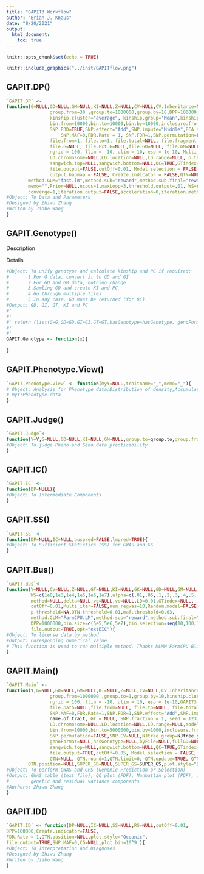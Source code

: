 ```yaml
---
title: "GAPIT3 Workflow"
author: "Brian J. Knaus"
date: "8/20/2021"
output: 
  html_document:
    toc: true
---
```


```r
knitr::opts_chunk$set(echo = TRUE)
```




```r
knitr::include_graphics("../inst/GAPITflow.png")
```


## GAPIT.DP()


```r
`GAPIT.DP` <-
function(G=NULL,GD=NULL,GM=NULL,KI=NULL,Z=NULL,CV=NULL,CV.Inheritance=NULL,GP=NULL,GK=NULL,
                group.from=30 ,group.to=1000000,group.by=10,DPP=100000, 
                kinship.cluster="average", kinship.group='Mean',kinship.algorithm="VanRaden",                                                    
                bin.from=10000,bin.to=10000,bin.by=10000,inclosure.from=10,inclosure.to=10,inclosure.by=10,
                SNP.P3D=TRUE,SNP.effect="Add",SNP.impute="Middle",PCA.total=0, SNP.fraction = 1, seed = 123, BINS = 20,SNP.test=TRUE, 
                    SNP.MAF=0,FDR.Rate = 1, SNP.FDR=1,SNP.permutation=FALSE,SNP.CV=NULL,SNP.robust="GLM", NJtree.group=NULL,NJtree.type=c("fan","unrooted"),plot.bin=10^6,PCA.col=NULL,PCA.3d=FALSE,
                file.from=1, file.to=1, file.total=NULL, file.fragment = 99999,file.path=NULL,Inter.Plot=FALSE,Inter.type=c("m","q"),
                file.G=NULL, file.Ext.G=NULL,file.GD=NULL, file.GM=NULL, file.Ext.GD=NULL,file.Ext.GM=NULL, 
                ngrid = 100, llim = -10, ulim = 10, esp = 1e-10, Multi_iter=FALSE,num_regwas=10,FDRcut=FALSE,
                LD.chromosome=NULL,LD.location=NULL,LD.range=NULL, p.threshold=NA,QTN.threshold=0.01,maf.threshold=0.03,
                sangwich.top=NULL,sangwich.bottom=NULL,QC=TRUE,GTindex=NULL,LD=0.1,opt="extBIC",
                file.output=FALSE,cutOff=0.01, Model.selection = FALSE,output.numerical = FALSE,Random.model=FALSE,
                output.hapmap = FALSE, Create.indicator = FALSE,QTN=NULL, QTN.round=1,QTN.limit=0, QTN.update=TRUE, QTN.method="Penalty", Major.allele.zero = FALSE,
        method.GLM="fast.lm",method.sub="reward",method.sub.final="reward",method.bin="static",bin.size=c(1000000),bin.selection=c(10,20,50,100,200,500,1000),
        memo="",Prior=NULL,ncpus=1,maxLoop=3,threshold.output=.01, WS=c(1e0,1e3,1e4,1e5,1e6,1e7),alpha=c(.01,.05,.1,.2,.3,.4,.5,.6,.7,.8,.9,1),maxOut=100,QTN.position=NULL,
        converge=1,iteration.output=FALSE,acceleration=0,iteration.method="accum",PCA.View.output=TRUE,Geno.View.output=TRUE,plot.style="Oceanic",SUPER_GD=NULL,SUPER_GS=FALSE,CG=NULL,model="MLM"){
#Object: To Data and Parameters  
#Designed by Zhiwu Zhang
#Writen by Jiabo Wang
}
```


## GAPIT.Genotype()

Description


Details


```r
#Object: To unify genotype and calculate kinship and PC if required:
#       1.For G data, convert it to GD and GI
#       2.For GD and GM data, nothing change 
#       3.Samling GD and create KI and PC
#       4.Go through multiple files
#       5.In any case, GD must be returned (for QC)
#Output: GD, GI, GT, KI and PC
#'
#'
#' return (list(G=G,GD=GD,GI=GI,GT=GT,hasGenotype=hasGenotype, genoFormat=genoFormat, KI=KI,PC=PC,byFile=byFile,fullGD=fullGD,Timmer=Timmer,Memory=Memory,SNP.QTN=SNP.QTN,chor_taxa=chor_taxa))
#'
#'
GAPIT.Genotype <- function(x){
  
}

```


## GAPIT.Phenotype.View()


```r
`GAPIT.Phenotype.View` <- function(myY=NULL,traitname="_",memo="_"){
# Object: Analysis for Phenotype data:Distribution of density,Accumulation,result:a pdf of the scree plot
# myY:Phenotype data
}
```


## GAPIT.Judge()


```r
`GAPIT.Judge`<-
function(Y=Y,G=NULL,GD=NULL,KI=NULL,GM=NULL,group.to=group.to,group.from=group.from,sangwich.top=sangwich.top,sangwich.bottom=sangwich.bottom,kinship.algorithm=kinship.algorithm,PCA.total=PCA.total,model="MLM",SNP.test=TRUE){
#Object: To judge Pheno and Geno data practicability
}
```


## GAPIT.IC()


```r
`GAPIT.IC` <-
function(DP=NULL){
#Object: To Intermediate Components 
}
```


## GAPIT.SS()


```r
`GAPIT.SS` <-
function(DP=NULL,IC=NULL,buspred=FALSE,lmpred=TRUE){
#Object: To Sufficient Statistics (SS) for GWAS and GS
}
```


## GAPIT.Bus()


```r
`GAPIT.Bus`<-
function(Y=NULL,CV=NULL,Z=NULL,GT=NULL,KI=NULL,GK=NULL,GD=NULL,GM=NULL,
         WS=c(1e0,1e3,1e4,1e5,1e6,1e7),alpha=c(.01,.05,.1,.2,.3,.4,.5,.6,.7,.8,.9,1),
         method=NULL,delta=NULL,vg=NULL,ve=NULL,LD=0.01,GTindex=NULL,
         cutOff=0.01,Multi_iter=FALSE,num_regwas=10,Random.model=FALSE,FDRcut=FALSE,
         p.threshold=NA,QTN.threshold=0.01,maf.threshold=0.03,
         method.GLM="FarmCPU.LM",method.sub="reward",method.sub.final="reward",method.bin="static",
         DPP=1000000,bin.size=c(5e5,5e6,5e7),bin.selection=seq(10,100,10),
		 file.output=TRUE,opt="extBIC"){
#Object: To license data by method
#Output: Coresponding numerical value
# This function is used to run multiple method, Thanks MLMM FarmCPU Blink to share program and code.
}
```


## GAPIT.Main()


```r
`GAPIT.Main` <-
function(Y,G=NULL,GD=NULL,GM=NULL,KI=NULL,Z=NULL,CV=NULL,CV.Inheritance=NULL,SNP.P3D=TRUE,GP=NULL,GK=NULL,
                group.from=1000000 ,group.to=1,group.by=10,kinship.cluster="average", kinship.group='Mean',kinship.algorithm=NULL,DPP=50000,
               	ngrid = 100, llin = -10, ulim = 10, esp = 1e-10,GAPIT3.output=TRUE,
                file.path=NULL,file.from=NULL, file.to=NULL, file.total=NULL, file.fragment = 512, file.G=NULL, file.Ext.G=NULL,file.GD=NULL, file.GM=NULL, file.Ext.GD=NULL,file.Ext.GM=NULL,
                SNP.MAF=0,FDR.Rate=1,SNP.FDR=1,SNP.effect="Add",SNP.impute="Middle",PCA.total=0,  GAPIT.Version=GAPIT.Version,
                name.of.trait, GT = NULL, SNP.fraction = 1, seed = 123, BINS = 20,SNP.test=TRUE,SNP.robust="FaST",
                LD.chromosome=NULL,LD.location=NULL,LD.range=NULL,model=model,
                bin.from=10000,bin.to=5000000,bin.by=1000,inclosure.from=10,inclosure.to=1000,inclosure.by=10,
                SNP.permutation=FALSE,SNP.CV=NULL,NJtree.group=NJtree.group,NJtree.type=NJtree.type,plot.bin=plot.bin,
                genoFormat=NULL,hasGenotype=NULL,byFile=NULL,fullGD=NULL,PC=NULL,GI=NULL, Timmer = NULL, Memory = NULL,
                sangwich.top=NULL,sangwich.bottom=NULL,QC=TRUE,GTindex=NULL,LD=0.05,
                file.output=TRUE,cutOff=0.05, Model.selection = FALSE, Create.indicator = FALSE,
				QTN=NULL, QTN.round=1,QTN.limit=0, QTN.update=TRUE, QTN.method="Penalty", Major.allele.zero = FALSE,
        QTN.position=NULL,SUPER_GD=NULL,SUPER_GS=SUPER_GS,plot.style="Beach",CG=CG,chor_taxa=chor_taxa){
#Object: To perform GWAS and GPS (Genomic Prediction or Selection)
#Output: GWAS table (text file), QQ plot (PDF), Manhattan plot (PDF), genomic prediction (text file), and
#        genetic and residual variance components
#Authors: Zhiwu Zhang
}
```


## GAPIT.ID()


```r
`GAPIT.ID` <- function(DP=NULL,IC=NULL,SS=NULL,RS=NULL,cutOff=0.01,
DPP=100000,Create.indicator=FALSE,
FDR.Rate = 1,QTN.position=NULL,plot.style="Oceanic",
file.output=TRUE,SNP.MAF=0,CG=NULL,plot.bin=10^9 ){
#Object: To Interpretation and Diagnoses 
#Designed by Zhiwu Zhang
#Writen by Jiabo Wang
}
```


